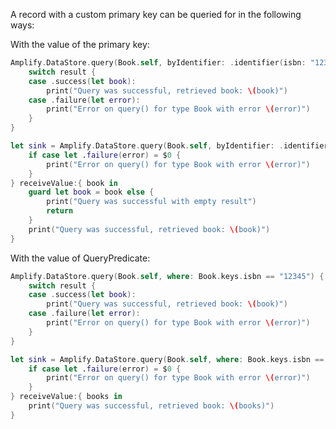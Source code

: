 A record with a custom primary key can be queried for in the following ways:

With the value of the primary key:

<BlockSwitcher>

<Block name="Listener (iOS 11+)">

```swift
Amplify.DataStore.query(Book.self, byIdentifier: .identifier(isbn: "12345")) { result in
    switch result {
    case .success(let book):
        print("Query was successful, retrieved book: \(book)")
    case .failure(let error):
        print("Error on query() for type Book with error \(error)")
    }
}
```

</Block>

<Block name="Combine (iOS 13+)">

```swift
let sink = Amplify.DataStore.query(Book.self, byIdentifier: .identifier(isbn: "12345")).sink {
    if case let .failure(error) = $0 {
        print("Error on query() for type Book with error \(error)")
    }
} receiveValue:{ book in
    guard let book = book else {
        print("Query was successful with empty result")
        return
    }
    print("Query was successful, retrieved book: \(book)")
}
```

</Block>

</BlockSwitcher>

With the value of QueryPredicate:

<BlockSwitcher>

<Block name="Listener (iOS 11+)">

```swift
Amplify.DataStore.query(Book.self, where: Book.keys.isbn == "12345") { result in
    switch result {
    case .success(let book):
        print("Query was successful, retrieved book: \(book)")
    case .failure(let error):
        print("Error on query() for type Book with error \(error)")
    }
}
```

</Block>

<Block name="Combine (iOS 13+)">

```swift
let sink = Amplify.DataStore.query(Book.self, where: Book.keys.isbn == "12345").sink {
    if case let .failure(error) = $0 {
        print("Error on query() for type Book with error \(error)")
    }
} receiveValue:{ books in
    print("Query was successful, retrieved book: \(books)")
}
```

</Block>

</BlockSwitcher>
